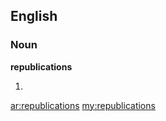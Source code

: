 ==English==

===Noun===
'''republications'''

# {{plural of|[[republication]]}}

[[ar:republications]]
[[my:republications]]